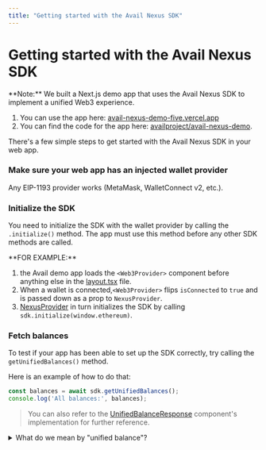 ```yaml
---
title: "Getting started with the Avail Nexus SDK"
---
```



# Getting started with the Avail Nexus SDK

<Callout type="info">
**Note:** We built a Next.js demo app that uses the Avail Nexus SDK to implement a unified Web3 experience.

1. You can use the app here: [avail-nexus-demo-five.vercel.app](https://avail-nexus-demo-five.vercel.app/)
2. You can find the code for the app here: [availproject/avail-nexus-demo](https://github.com/availproject/avail-nexus-demo).
</Callout>


There's a few simple steps to get started with the Avail Nexus SDK in your web app.

<Steps>

### Make sure your web app has an injected wallet provider

Any EIP-1193 provider works (MetaMask, WalletConnect v2, etc.).

### Initialize the SDK

You need to initialize the SDK with the wallet provider by calling the `.initialize()` method.
The app must use this method before any other SDK methods are called.

<Callout type="info">
**FOR EXAMPLE:**

1. the Avail demo app loads the `<Web3Provider>` component before anything else in the [layout.tsx](https://github.com/availproject/avail-nexus-demo/blob/main/src/app/layout.tsx#L33) file.
2. When a wallet is connected,`<Web3Provider>` flips `isConnected` to `true` and is passed down as a prop to `NexusProvider`.
3. [NexusProvider](https://github.com/availproject/avail-nexus-demo/blob/main/src/provider/NexusProvider.tsx) in turn initializes the SDK by calling `sdk.initialize(window.ethereum)`.
</Callout>

### Fetch balances

To test if your app has been able to set up the SDK correctly, try calling the `getUnifiedBalances()` method.

Here is an example of how to do that:

```typescript showLineNumbers filename="Typescript"
const balances = await sdk.getUnifiedBalances();
console.log('All balances:', balances);
```

> You can also refer to the [UnifiedBalanceResponse](https://github.com/availproject/avail-nexus-demo/blob/main/src/components/unified-balance.tsx) 
component's implementation for further reference.

</Steps>

<details className="border p-3 rounded-md bg-[#EFF6FF]">
<summary>What do we mean by "unified balance"?</summary>

Unified balance shows all the liquidity in a user's EOA account across multiple chains in one view. It lets users transact seamlessly on any chain without needing bridges or pre-provisioning gas for token swaps. Chain abstraction handles all the complexity involved in a cross-chain transaction while enabling better UX through a single intent approval.

For instance, let us take the case where a user intends to spend 18 USDC on Scroll and does not have any balance on Scroll.

- Optimism: 0.1 ETH, O USDT, 0 USDC
- Arbitrum: 0 ETH, 12 USDT, 0 USDC
- Base: 0 ETH, 10 USDT, 0 USDC
- Scroll: 0 ETH, 0 USDT, 0 USDC

To spend 18 USDC on Scroll (destination chain) with the given liquidity fragmentation, it would typically require multiple clicks and steps for swapping or bridging different assets available on the source chains, so that user can convert the assets to the desired token balance on Scroll.

Through chain abstraction and ability to swap cross-chain, users have the convenience to view the consolidated token balance across supported tokens and chains. This simplifies the process of sending 18 USDC on Optimism, as users can sign the intent without the need for bridging, swapping, or considering the optimal routes.

The cross-chain swap enables users to:

- Spend assets on any destination chain without prior liquidity.
- Collate payable amount by combining multiple supported assets across source chains to address liquidity fragmentation.
</details>